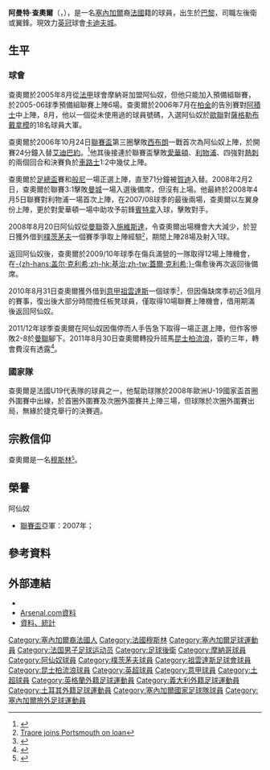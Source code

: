 {{noteta|G1=arsenal|G2=意甲|G3=EPL
|T=zh-hans:阿尔曼德·特劳雷;zh-hk:阿曼特·查奧爾;zh-tw:阿爾曼德·特勞雷;
|1=zh-hans:特劳雷;zh-hk:查奧爾;zh-tw:特勞雷;
|2=zh-hans:阿尔曼德;zh-hk:阿曼特;zh-tw:阿爾曼德;
}}
{{Infobox Football biography
|          playername = 阿曼特·查奧爾<br />Armand Traoré
| fullname       = Armand Traoré<ref name="Hugman2010-11 413">{{Cite book|editor-first = Barry J.|editor-last = Hugman|title = The PFA Footballers' Who's Who 2010–11|year = 2010|publisher = Mainstream Publishing|isbn = 978-1-84596-601-0|page = 413 }}</ref>
| image          = FA Cup 2009-2010 - Stoke City v Arsenal - Armand Traoré.jpg
| caption        = Traoré playing for [[Arsenal_F.C.|Arsenal]] in 2010
| birth_date     = {{Birth date and age|1989|10|8|df=y}}<ref name="Hugman2010-11 413"/>
| height         = {{convert|1.83|m|abbr=on}}<ref>{{cite web|url = http://www.premierleague.com/en-gb/players/profile.overview.html/manuel-giandonato|title = Player Profile: Armand Traoré|publisher = Premier League|accessdate = 18 June 2012|archive-date = 2018-12-24|archive-url = https://web.archive.org/web/20181224184723/https://www.premierleague.com/en-gb/players/profile.overview.html/manuel-giandonato|dead-url = no}}</ref>
| birth_place    = 法國[[沙特奈马拉布里|沙特奈马拉布里]]
|            position = [[左後衛|左後衛]] /  [[翼鋒|左翼]]
|         currentclub = [[卡迪夫城足球會|卡迪夫城]]
|          clubnumber =
| youthyears1    = 1996–1999 |youthclubs1 = Suresnes
| youthyears2    = 1999–2004 |youthclubs2 = Racing Paris
| youthyears3    = 2004–2005 |youthclubs3 = [[摩納哥足球會|摩納哥]]
| youthyears4    = 2005–2006 |youthclubs4 = [[阿森纳足球俱乐部|阿仙奴]]
| years1         = 2006–2011 |clubs1 = [[阿森纳足球俱乐部|阿仙奴]]                          |caps1 = 13 |goals1 = 0
| years2         = 2008–2009 |clubs2 = → [[朴茨茅斯足球俱乐部|樸茨茅夫]]           |caps2 = 19 |goals2 = 1
| years3         = 2010–2011 |clubs3 = → [[尤文圖斯足球俱樂部|祖雲達斯]]              |caps3 = 10 |goals3 = 0
| years4         = 2011–2016 |clubs4 = [[女王公园巡游者足球俱乐部|昆士柏流浪]] |caps4 = 87 |goals4 = 2
| years5         = 2016–2018 |clubs5 = [[諾定咸森林足球會|諾定咸森林]] |caps5 = 30 |goals5 = 0
| years6         = 2018 |clubs6 = → [[卡迪夫城足球會|卡迪夫城]] |caps6 = 4 |goals6 = 1
| years7         = 2018–2019 |clubs7 = 里澤體育 |caps7 = 0 |goals7 = 0
| years8          =  2019 |clubs8 = 里澤體育U21 |caps8 = 0 |goals8 = 0
| years9         = 2019- |clubs9 = [[卡迪夫城足球會|卡迪夫城]] |caps9 =  |goals9 = 
| nationalyears1 = 2007–2008 |nationalteam1 = [[法國19歲以下國家足球隊|法國U19]]    |nationalcaps1 = 4 |nationalgoals1 = 0
| nationalyears2 = 2008–2010 |nationalteam2 = [[法國21歲以下國家足球隊|法國U21]] |nationalcaps2 = 5 |nationalgoals2 = 0
| nationalyears3 = 2011–2013 |nationalteam3 = [[塞內加爾國家足球隊|塞內加爾]]            |nationalcaps3 = 5 |nationalgoals3 = 0
|            pcupdate = 2019年11月10日
|            ntupdate = 2014年5月31日
}}{{中文譯名 
| english     = Armand Traoré
| putonghua   = 阿尔曼德·特劳雷
| taiwan      = 阿爾曼德·特勞雷
| cantonese   = 阿曼特·查奧爾 
|}}
'''阿曼特·查奧爾'''（{{lang-fr|'''Armand Traoré'''}}，{{bd|1989年|10月8日|catIDx=Traore, Armand}}），是一名[[塞內加爾|塞內加爾]]裔[[法國|法國]]籍的球員，出生於[[巴黎|巴黎]]，司職左後衛或翼鋒。現效力[[英冠|英冠]]球會[[卡迪夫城足球會|卡迪夫城]]。

== 生平 ==
=== 球會 ===
查奧爾於2005年8月從[[法甲|法甲]]球會摩納哥加盟阿仙奴，但他只能加入預備組聯賽，於2005-06球季預備組聯賽上陣6場。查奧爾於2006年7月在[[柏金|柏金]]的告別賽對[[阿積士|阿積士]]中上陣，8月，他以一個從未使用過的球員號碼，入選阿仙奴於[[歐聯|歐聯]]對[[薩格勒布戴拿模|薩格勒布戴拿模]]的18名球員大軍。

查奧爾於2006年10月24日[[英格蘭聯賽盃|聯賽盃]]第三圈擊敗[[西布朗|西布朗]]一戰首次為阿仙奴上陣，於開賽24分鐘入替[[艾迪巴約|艾迪巴約]]。<ref>{{cite news | url=http://sport.independent.co.uk/football/news/article1927194.ece | title=Aliadière leads charge of Arsenal's young guns | work=[[獨立報|獨立報]] | date=2006年10月25日 | accessdate=2007年1月2日 | deadurl=yes | archiveurl=https://web.archive.org/web/20061106075104/http://sport.independent.co.uk/football/news/article1927194.ece | archivedate=2006年11月6日 }}</ref>他其後接連於聯賽盃擊敗[[愛華頓|愛華頓]]、[[利物浦足球會|利物浦]]、四強對[[熱刺|熱刺]]的兩個回合和決賽負於[[車路士|車路士]]1:2中幾仗上陣。

查奧爾於[[英格蘭足總盃|足總盃]]賽和[[般尼足球會|般尼]]一場正選上陣，直至71分鐘被[[賀迪|賀迪]]入替。2008年2月2日，查奧爾於聯賽3:1擊敗[[曼城|曼城]]一場入選後備席，但沒有上場。他最終於2008年4月5日聯賽對利物浦一場首次上陣，在2007/08球季的最後兩場，查奧爾以左翼身份上陣，更於對愛華頓一場中助攻予前鋒[[賓特拿|賓特拿]]入球，擊敗對手。

2008年8月20日阿仙奴從[[曼聯|曼聯]]簽入[[米卡埃尔·西尔韦斯特|施維斯達]]，令查奧爾出場機會大大減少，於翌日獲外借到[[朴茨茅斯足球俱乐部|樸茨茅夫]]一個賽季爭取上陣經驗<small><ref>[http://news.bbc.co.uk/sport2/hi/football/teams/p/portsmouth/7575385.stm Traore joins Portsmouth on loan]</ref></small>，期間上陣28場及射入1球。

返回阿仙奴後，查奧爾於2009/10年球季在傷兵滿營的一隊取得12場上陣機會，在[[蓋爾·克利希|-{zh-hans:盖尔·克利希;zh-hk:基治;zh-tw:蓋爾·克利希;}-]]傷愈後再次返回後備席。

2010年8月31日查奧爾獲外借到[[意甲|意甲]][[尤文圖斯足球俱樂部|祖雲達斯]]一個球季<small><ref>{{cite news |language=en |url=http://news.bbc.co.uk/sport2/hi/football/teams/a/arsenal/8958460.stm |title=Arsenal's Armand Traore joins Juventus on season loan |publisher=[[BBC|BBC]] Sport |date=2010-08-31 |accessdate=2010-09-01}}</ref></small>，但因傷缺席季初近3個月的賽事，復出後大部分時間擔任板凳球員，僅取得10場聯賽上陣機會，借用期滿後返回阿仙奴。

2011/12年球季查奧爾在阿仙奴因傷停而人手告急下取得一場正選上陣，但作客慘敗2-8於[[曼徹斯特聯足球俱樂部|曼聯]]腳下。2011年8月30日查奧爾轉投升班馬[[女王公园巡游者足球俱乐部|昆士柏流浪]]，簽約三年，轉會費沒有透露<ref>{{cite news |language=en |url=http://news.bbc.co.uk/sport2/hi/football/14717634.stm |title=Arsenal defender Armand Traore joins QPR |publisher=''[[BBC_Sport|BBC Sport]]'' |date=2011-08-30 |accessdate=2011-08-31}}</ref>。

=== 國家隊 ===
查奧爾是法國U19代表隊的球員之一，他幫助球隊於2008年歐洲U-19國家盃首圈外圍賽中出線，於首圈外圍賽及次圈外圍賽共上陣三場，但球隊於次圈外圍賽出局，無緣於捷克舉行的決賽週。

== 宗教信仰 ==
查奧爾是一名[[穆斯林|穆斯林]]<small><ref>{{cite news | url=http://fourfourtwo.com/interviews/boysabitspecial/18/article.aspx|title=Boy's A Bit Special|accessdate=2008-06-27|publisher=FourFourTwo}}</ref></small>。

== 榮譽 ==
;阿仙奴
* [[英格蘭聯賽盃|聯賽盃]]亞軍：2007年；

== 參考資料 ==
{{reflist}}

== 外部連結 ==
* {{soccerbase|id=41524|name=查奧爾}}
* [https://web.archive.org/web/20071104044115/http://www.arsenal.com/player.asp?thisNav=the+match&PLID=61488&CLID=4436&title=Player+profile+-+Armand+Traore Arsenal.com資料]
* [http://www.footballdatabase.com/index.php?page=player&Id=8439&pn=Armand_Traoré 資料、統計] {{Webarchive|url=https://archive.is/20121209191251/http://www.footballdatabase.com/index.php?page=player&Id=8439&pn=Armand_Traor%C3%A9 |date=2012-12-09 }}

{{DEFAULTSORT:Traore, Armand}}
[[Category:塞內加爾裔法國人|Category:塞內加爾裔法國人]]
[[Category:法國穆斯林|Category:法國穆斯林]]
[[Category:塞內加爾足球運動員|Category:塞內加爾足球運動員]]
[[Category:法国男子足球运动员|Category:法国男子足球运动员]]
[[Category:足球後衛|Category:足球後衛]]
[[Category:摩納哥球員|Category:摩納哥球員]]
[[Category:阿仙奴球員|Category:阿仙奴球員]]
[[Category:樸茨茅夫球員|Category:樸茨茅夫球員]]
[[Category:祖雲達斯足球會球員|Category:祖雲達斯足球會球員]]
[[Category:昆士柏流浪球員|Category:昆士柏流浪球員]]
[[Category:英超球員|Category:英超球員]]
[[Category:意甲球員|Category:意甲球員]]
[[Category:土超球員|Category:土超球員]]
[[Category:英格蘭外籍足球運動員|Category:英格蘭外籍足球運動員]]
[[Category:義大利外籍足球運動員|Category:義大利外籍足球運動員]]
[[Category:土耳其外籍足球運動員|Category:土耳其外籍足球運動員]]
[[Category:塞內加爾國家足球隊球員|Category:塞內加爾國家足球隊球員]]
[[Category:塞內加爾旅外足球運動員|Category:塞內加爾旅外足球運動員]]